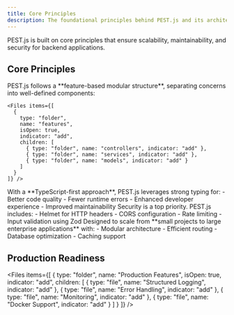 ```yaml
---
title: Core Principles
description: The foundational principles behind PEST.js and its architecture.
---
```


<Note type="success">
  PEST.js is built on core principles that ensure scalability, maintainability, and security for backend applications.
</Note>

## Core Principles

<Stepper>
  <StepperItem title="Modularity">
    PEST.js follows a **feature-based modular structure**, separating concerns into well-defined components:
    
    <Files items={[
      {
        type: "folder",
        name: "features",
        isOpen: true,
        indicator: "add",
        children: [
          { type: "folder", name: "controllers", indicator: "add" },
          { type: "folder", name: "services", indicator: "add" },
          { type: "folder", name: "models", indicator: "add" }
        ]
      }
    ]} />
  </StepperItem>

  <StepperItem title="Type Safety">
    With a **TypeScript-first approach**, PEST.js leverages strong typing for:
    - Better code quality
    - Fewer runtime errors
    - Enhanced developer experience
    - Improved maintainability
  </StepperItem>

  <StepperItem title="Security by Default">
    <Note type="warning">
      Security is a top priority. PEST.js includes:
      - Helmet for HTTP headers
      - CORS configuration
      - Rate limiting
      - Input validation using Zod
    </Note>
  </StepperItem>

  <StepperItem title="Scalability">
    Designed to scale from **small projects to large enterprise applications** with:
    - Modular architecture
    - Efficient routing
    - Database optimization
    - Caching support
  </StepperItem>
</Stepper>

## Production Readiness

<Files items={[
  {
    type: "folder",
    name: "Production Features",
    isOpen: true,
    indicator: "add",
    children: [
      { type: "file", name: "Structured Logging", indicator: "add" },
      { type: "file", name: "Error Handling", indicator: "add" },
      { type: "file", name: "Monitoring", indicator: "add" },
      { type: "file", name: "Docker Support", indicator: "add" }
    ]
  }
]} />
